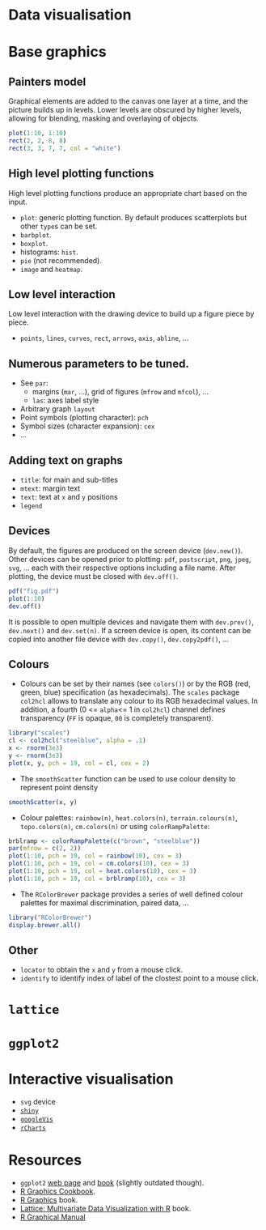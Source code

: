 Data visualisation
===

# Base graphics

## Painters model

Graphical elements are added to the canvas one layer at a time, and
the picture builds up in levels. Lower levels are obscured by higher
levels, allowing for blending, masking and overlaying of objects.

```r
plot(1:10, 1:10)
rect(2, 2, 8, 8)
rect(3, 3, 7, 7, col = "white")
```
## High level plotting functions

High level plotting functions produce an appropriate chart based on
the input.

- `plot`: generic plotting function. By default produces scatterplots
  but other `type`s can be set.
- `barbplot`.
- `boxplot`.
- histograms: `hist`.
- `pie` (not recommended).
- `image` and `heatmap`.

## Low level interaction

Low level interaction with the drawing device to build up a figure piece by piece.

- `points`, `lines`, `curves`, `rect`, `arrows`, `axis`, `abline`, ...

## Numerous parameters to be tuned.

- See `par`:
  - margins (`mar`, ...), grid of figures (`mfrow` and `mfcol`), ...
  - `las`: axes label style
- Arbitrary graph `layout`
- Point symbols (plotting character): `pch`
- Symbol sizes (character expansion): `cex`
- ...

## Adding text on graphs
- `title`: for main and sub-titles
- `mtext`: margin text
- `text`: text at `x` and `y` positions
- `legend`

## Devices

By default, the figures are produced on the screen device
(`dev.new()`). Other devices can be opened prior to plotting: `pdf`,
`postscript`, `png`, `jpeg`, `svg`, ... each with their respective
options including a file name. After plotting, the device must be
closed with `dev.off()`.

```r
pdf("fig.pdf")
plot(1:10)
dev.off()
```

It is possible to open multiple devices and navigate them with
`dev.prev()`, `dev.next()` and `dev.set(n)`. If a screen device is
open, its content can be copied into another file device with
`dev.copy()`, `dev.copy2pdf()`, ...

## Colours

- Colours can be set by their names (see `colors()`) or by the RGB
  (red, green, blue) specification (as hexadecimals). The `scales`
  package `col2hcl` allows to translate any colour to its RGB
  hexadecimal values. In addition, a fourth (0 <= `alpha`<= 1 in
  `col2hcl`) channel defines transparency (`FF` is opaque, `00` is
  completely transparent).

```r
library("scales")
cl <- col2hcl("steelblue", alpha = .1)
x <- rnorm(3e3)
y <- rnorm(3e3)
plot(x, y, pch = 19, col = cl, cex = 2)
```

- The `smoothScatter` function can be used to use colour density to
  represent point density

```r
smoothScatter(x, y)
```

- Colour palettes: `rainbow(n)`, `heat.colors(n)`,
`terrain.colours(n)`, `topo.colors(n)`, `cm.colors(n)` or using
`colorRampPalette`:

```r
brblramp <- colorRampPalette(c("brown", "steelblue"))
par(mfrow = c(2, 2))
plot(1:10, pch = 19, col = rainbow(10), cex = 3)
plot(1:10, pch = 19, col = cm.colors(10), cex = 3)
plot(1:10, pch = 19, col = heat.colors(10), cex = 3)
plot(1:10, pch = 19, col = brblramp(10), cex = 3)
```

- The `RColorBrewer` package provides a series of well defined colour
  palettes for maximal discrimination, paired data, ...

```r
library("RColorBrewer")
display.brewer.all()
```

## Other
- `locator` to obtain the `x` and `y` from a mouse click.
- `identify` to identify index of label of the clostest point to a mouse click.

# `lattice`

# `ggplot2`

# Interactive visualisation

- `svg` device
- [`shiny`](http://www.rstudio.com/shiny/)
- [`googleVis`](http://code.google.com/p/google-motion-charts-with-r/)
- [`rCharts`](http://rcharts.io/)

# Resources

- `ggplot2` [web page](http://ggplot2.org/) and [book](http://www.amazon.com/dp/0387981403) (slightly outdated though).
- [R Graphics Cookbook](http://www.amazon.com/dp/1449316956).
- [R Graphics](https://www.stat.auckland.ac.nz/~paul/RG2e/) book.
- [Lattice: Multivariate Data Visualization with R](http://lmdvr.r-forge.r-project.org/figures/figures.html) book.
- [R Graphical Manual](http://rgm3.lab.nig.ac.jp/RGM/)
